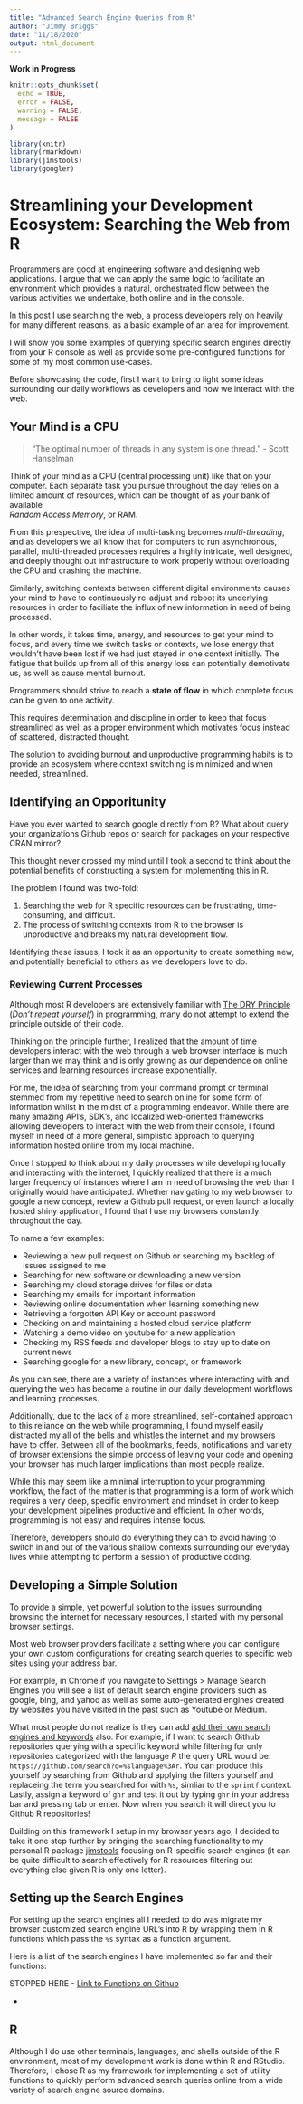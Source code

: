 ```yaml
---
title: "Advanced Search Engine Queries from R"
author: "Jimmy Briggs"
date: "11/18/2020"
output: html_document
---
```


**Work in Progress**


```r
knitr::opts_chunk$set(
  echo = TRUE,
  error = FALSE,
  warning = FALSE,
  message = FALSE
)

library(knitr)
library(rmarkdown)
library(jimstools)
library(googler)
```

# Streamlining your Development Ecosystem: Searching the Web from R

Programmers are good at engineering software and designing web applications.
I argue that we can apply the same logic to facilitate an environment which provides 
a natural, orchestrated flow between the various activities we undertake, 
both online and in the console.

In this post I use searching the web, a process developers rely on heavily for
many different reasons, as a basic example of an area for improvement.

I will show you some examples of querying specific search engines 
directly from your R console as well as provide some pre-configured functions 
for some of my most common use-cases.

Before showcasing the code, first I want to bring to light some ideas 
surrounding our daily workflows as developers and how we interact with the web.
 
## Your Mind is a CPU

> “The optimal number of threads in any system is one thread.” - Scott Hanselman

Think of your mind as a CPU (central processing unit) like that on your computer. 
Each separate task you pursue throughout the day relies on a limited 
amount of resources, which can be thought of as your bank of available  
*Random Access Memory*, or RAM.

From this prespective, the idea of multi-tasking becomes *multi-threading*, 
and as developers we all know that for computers to run asynchronous,
parallel, multi-threaded processes requires a highly intricate, well
designed, and deeply thought out infrastructure to work properly 
without overloading the CPU and crashing the machine. 

Similarly, switching contexts between different digital environments
causes your mind to have to continuously re-adjust and reboot its underlying 
resources in order to faciliate the influx of new information in need of being 
processed.

In other words, it takes time, energy, and resources to get your mind to focus, 
and every time we switch tasks or contexts, we lose energy that wouldn't have 
been lost if we had just stayed in one context initially. The fatigue that builds
up from all of this energy loss can potentially demotivate us, 
as well as cause mental burnout.

Programmers should strive to reach a **state of flow** in which complete focus 
can be given to one activity.

This requires determination and discipline in order to keep that focus
streamlined as well as a proper environment which motivates focus
instead of scattered, distracted thought. 

The solution to avoiding burnout and unproductive programming 
habits is to provide an ecosystem where context switching is
minimized and when needed, streamlined.

## Identifying an Opporitunity

Have you ever wanted to search google directly from R? What about query your 
organizations Github repos or search for packages on your respective CRAN mirror?

This thought never crossed my mind until I took a second to think about the potential 
benefits of constructing a system for implementing this in R. 

The problem I found was two-fold: 

1. Searching the web for R specific resources can be frustrating, time-consuming, and difficult. 
2. The process of switching contexts from R to the browser is unproductive and breaks my natural development flow. 

Identifying these issues, I took it as an opportunity to create something new, and potentially beneficial to others 
as we developers love to do. 

### Reviewing Current Processes

Although most R developers are extensively familiar with 
[The DRY Principle](https://en.wikipedia.org/wiki/Don%27t_repeat_yourself) (*Don't repeat yourself*) 
in programming, many do not attempt to extend the principle outside of their 
code.

Thinking on the principle further, I realized that the amount of time developers 
interact with the web through a web browser interface is much larger than we
may think and is only growing as our dependence on online services and learning
resources increase exponentially.

For me, the idea of searching from your command prompt or terminal stemmed from
my repetitive need to search online for some form of information whilst in the 
midst of a programming endeavor. While there are many amazing API's, SDK's, and
localized web-oriented frameworks allowing developers to interact with the web 
from their console, I found myself in need of a more general, simplistic 
approach to querying information hosted online from my local machine.

Once I stopped to think about my daily processes while developing locally and 
interacting with the internet, I quickly realized that there is a much larger
frequency of instances where I am in need of browsing the web than I originally
would have anticipated. Whether navigating to my web browser to google a new
concept, review a Github pull request, or even launch a locally hosted shiny
application, I found that I use my browsers constantly throughout the day.

To name a few examples: 

  - Reviewing a new pull request on Github or searching my backlog of issues assigned to me
  - Searching for new software or downloading a new version
  - Searching my cloud storage drives for files or data
  - Searching my emails for important information
  - Reviewing online documentation when learning something new
  - Retrieving a forgotten API Key or account password
  - Checking on and maintaining a hosted cloud service platform
  - Watching a demo video on youtube for a new application
  - Checking my RSS feeds and developer blogs to stay up to date on current news
  - Searching google for a new library, concept, or framework
  
As you can see, there are a variety of instances where interacting with and 
querying the web has become a routine in our daily development workflows
and learning processes. 

Additionally, due to the lack of a more streamlined, self-contained
approach to this reliance on the web while programming, I found myself
easily distracted my all of the bells and whistles the internet and my 
browsers have to offer. Between all of the bookmarks, feeds, notifications 
and variety of browser extensions the simple process of leaving your 
code and opening your browser has much larger implications than most people realize. 

While this may seem like a minimal interruption to your programming workflow, 
the fact of the matter is that programming is a form of work which requires 
a very deep, specific environment and mindset in order to keep your 
development pipelines productive and efficient. In other words,
programming is not easy and requires intense focus. 

Therefore, developers should do everything they can 
to avoid having to switch in and out of the various shallow 
contexts surrounding our everyday lives while attempting 
to perform a session of productive coding.

## Developing a Simple Solution

To provide a simple, yet powerful solution to the issues surrounding browsing the 
internet for necessary resources, I started with my personal browser settings. 

Most web browser providers facilitate a setting where you can configure your own custom 
configurations for creating search queries to specific web sites using your 
address bar.

For example, in Chrome if you navigate to Settings > Manage Search Engines you will see 
a list of default search engine providers such as google, bing, and yahoo as well as 
some auto-generated engines created by websites you have visited in the past such 
as Youtube or Medium. 

What most people do not realize is they can add [add their own search engines and keywords]() also. 
For example, if I want to search Github repositories querying with a specific keyword while 
filtering for only repositories categorized with the language *R* the query URL would be: `https://github.com/search?q=%slanguage%3Ar`. You can produce this yourself by searching from Github and applying the filters yourself and replaceing the term you searched for with `%s`, simliar to the `sprintf` context. Lastly, assign a keyword of `ghr` and test it out by typing `ghr` in your address bar and pressing tab or enter. Now when you search it will direct you to Github R repositories!

Building on this framework I setup in my browser years ago, I decided to take it one step 
further by bringing the searching functionality to my personal R package [jimstools](https://github.com/jimbrig/jimstools) focusing on R-specific
search engines (it can be quite difficult to search effectively for R 
resources filtering out everything else given R is only one letter).

## Setting up the Search Engines

For setting up the search engines all I needed to do was migrate my browser 
customized search engine URL's into R by wrapping them in R functions which pass 
the `%s` syntax as a function argument. 

Here is a list of the search engines I have implemented so far and their functions: 

STOPPED HERE - [Link to Functions on Github]()

- 







## R

Although I do use other terminals, languages, and shells outside of the R 
environment, most of my development work is done within R and RStudio. 
Therefore, I chose R as my framework for implementing a set of utility 
functions to quickly perform advanced search queries online from a wide 
variety of search engine source domains.





